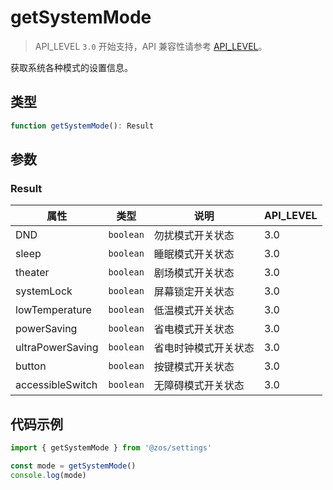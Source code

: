 # getSystemMode

> API_LEVEL `3.0` 开始支持，API 兼容性请参考 [API_LEVEL](../../../../guides/framework/device/compatibility.md)。

获取系统各种模式的设置信息。

## 类型

```ts
function getSystemMode(): Result
```

## 参数

### Result

| 属性             | 类型                 | 说明                 | API_LEVEL |
| ---------------- | -------------------- | -------------------- | --------- |
| DND              | <code>boolean</code> | 勿扰模式开关状态     | 3.0       |
| sleep            | <code>boolean</code> | 睡眠模式开关状态     | 3.0       |
| theater          | <code>boolean</code> | 剧场模式开关状态     | 3.0       |
| systemLock       | <code>boolean</code> | 屏幕锁定开关状态     | 3.0       |
| lowTemperature   | <code>boolean</code> | 低温模式开关状态     | 3.0       |
| powerSaving      | <code>boolean</code> | 省电模式开关状态     | 3.0       |
| ultraPowerSaving | <code>boolean</code> | 省电时钟模式开关状态 | 3.0       |
| button           | <code>boolean</code> | 按键模式开关状态     | 3.0       |
| accessibleSwitch | <code>boolean</code> | 无障碍模式开关状态   | 3.0       |

## 代码示例

```js
import { getSystemMode } from '@zos/settings'

const mode = getSystemMode()
console.log(mode)
```

